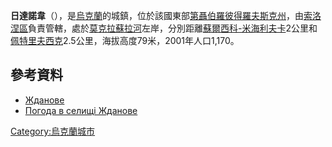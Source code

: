 {{coord|48|13|44|N|34|45|13|E|scale:30000_region:UA|display=title}}

'''日達諾韋'''（{{lang-uk|Надіївка}}），是[[烏克蘭|烏克蘭]]的城鎮，位於該國東部[[第聶伯羅彼得羅夫斯克州|第聶伯羅彼得羅夫斯克州]]，由[[索洛涅區|索洛涅區]]負責管轄，處於[[莫克拉蘇拉河|莫克拉蘇拉河]]左岸，分別距離[[蘇爾西科-米海利夫卡|蘇爾西科-米海利夫卡]]2公里和[[佩特里夫西克_(索洛涅區)|佩特里夫西克]]2.5公里，海拔高度79米，2001年人口1,170。

==參考資料==
*[http://gska2.rada.gov.ua/pls/z7502/A005?rdat1=06.12.2007&rf7571=6386 Жданове]{{dead link|date=2018年3月 |bot=InternetArchiveBot |fix-attempted=yes }}
* [http://weather.in.ua/ua/dnepropetrovskaja/7689 Погода в селищі Жданове] {{Wayback|url=http://weather.in.ua/ua/dnepropetrovskaja/7689 |date=20160821174958 }}

{{Ukraine-geo-stub}}
[[Category:烏克蘭城市|Category:烏克蘭城市]]